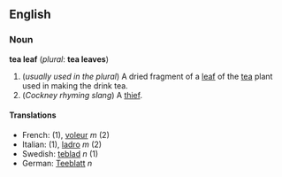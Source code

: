 ==English==
===Noun===
'''tea leaf''' (''plural'': '''tea leaves''')

#(''usually used in the plural'') A dried fragment of a [[leaf]] of the [[tea]] plant used in making the drink tea.
#(''Cockney rhyming slang'') A [[thief]].

==== Translations ====
*French: [[ ]] '' '' (1), [[voleur]] ''m'' (2)
*Italian: [[ ]] '' '' (1), [[ladro]] ''m'' (2)
*Swedish: [[teblad]] ''n'' (1)
*German: [[Teeblatt]] ''n''